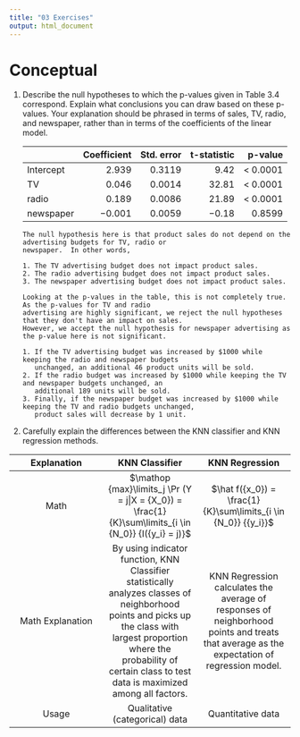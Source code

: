 ```yaml
---
title: "03 Exercises"
output: html_document
---
```


# Conceptual

1. Describe the null hypotheses to which the p-values given in Table 3.4 correspond. Explain what conclusions you can draw based on these p-values. Your explanation should be phrased in terms of sales, TV, radio, and newspaper, rather than in terms of the coefficients of the linear model.

    |  | Coefficient | Std. error | t-statistic | p-value |
    |:--|--:|--:|--:|--:|
    | Intercept | 2.939 | 0.3119 | 9.42 | < 0.0001|
    | TV | 0.046 | 0.0014 | 32.81 | < 0.0001 |
    | radio | 0.189 | 0.0086 | 21.89 | < 0.0001|
    | newspaper | −0.001 | 0.0059 | −0.18 | 0.8599 |
    
    ```
    The null hypothesis here is that product sales do not depend on the advertising budgets for TV, radio or
    newspaper.  In other words,
    
    1. The TV advertising budget does not impact product sales.
    2. The radio advertising budget does not impact product sales.
    3. The newspaper advertising budget does not impact product sales.
    
    Looking at the p-values in the table, this is not completely true.  As the p-values for TV and radio 
    advertising are highly significant, we reject the null hypotheses that they don't have an impact on sales.
    However, we accept the null hypothesis for newspaper advertising as the p-value here is not significant.
    
    1. If the TV advertising budget was increased by $1000 while keeping the radio and newspaper budgets
       unchanged, an additional 46 product units will be sold.
    2. If the radio budget was increased by $1000 while keeping the TV and newspaper budgets unchanged, an 
       additional 189 units will be sold.
    3. Finally, if the newspaper budget was increased by $1000 while keeping the TV and radio budgets unchanged,
       product sales will decrease by 1 unit.
    ```
    
2. Carefully explain the differences between the KNN classifier and KNN regression methods.

| Explanation | KNN Classifier | KNN Regression |
|:-:|:-:|:-:|
| Math  | $\mathop {max}\limits_j \Pr (Y = j|X = {X_0}) = \frac{1}{K}\sum\limits_{i \in {N_0}} {I({y_i} = j)}$ | $\hat f({x_0}) = \frac{1}{K}\sum\limits_{i \in {N_0}} {{y_i}}$ |
| Math Explanation | By using indicator function, KNN Classifier statistically analyzes classes of neighborhood points and picks up the class with largest proportion where the probability of certain class to test data is maximized among all factors. | KNN Regression calculates the average of responses of neighborhood points and treats that average as the expectation of regression model. |
| Usage | Qualitative (categorical) data | Quantitative data |
